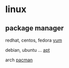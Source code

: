= linux =
== package manager ==
redhat, centos, fedora
[[yum]]

debian, ubuntu ...
[[apt_dpkg|apt]]

arch
[[pacman]]
